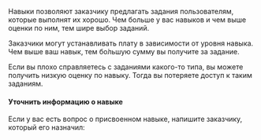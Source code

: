 Навыки позволяют заказчику предлагать задания пользователям, которые выполнят их хорошо. Чем больше у вас навыков и чем выше оценки по ним, тем шире выбор заданий.

Заказчики могут устанавливать плату в зависимости от уровня навыка. Чем выше ваш навык, тем бо́льшую сумму вы получите за задание.

Если вы плохо справляетесь с заданиями какого-то типа, вы можете получить низкую оценку по навыку. Тогда вы потеряете доступ к таким заданиям.

#### Уточнить информацию о навыке

Если у вас есть вопрос о присвоенном навыке, напишите заказчику, который его назначил:
